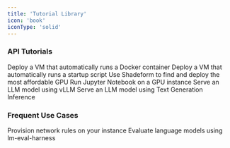 ```yaml
---
title: 'Tutorial Library'
icon: 'book'
iconType: 'solid'
---
```

### API Tutorials
<Card title="Run Docker Container" icon="docker" href="/guides/dockercontainers">
  Deploy a VM that automatically runs a Docker container
</Card>
<Card title="Run Startup Script" icon="scroll" href="/guides/startupscript">
  Deploy a VM that automatically runs a startup script
</Card>
<Card title="Find and Deploy the Most Affordable GPU" icon="dollar-sign" href="/guides/mostaffordablegpus">
  Use Shadeform to find and deploy the most affordable GPU
</Card>
<Card title="Run Jupyter Notebook" icon="planet-ringed" href="/guides/jupyter">
  Run Jupyter Notebook on a GPU instance
</Card>
<Card title="Serve LLM using vLLM" icon="microchip" href="/guides/vllm">
  Serve an LLM model using vLLM
</Card>
<Card title="Serve LLM using TGI" icon="comment" href="/guides/tgi">
  Serve an LLM model using Text Generation Inference
</Card>

### Frequent Use Cases
<Card title="Setup Firewalls using UFW" icon="block-brick-fire" href="/guides/firewall">
  Provision network rules on your instance
</Card>
<Card title="Evaluate Language Models" icon="chart-simple" href="/guides/benchmark">
  Evaluate language models using lm-eval-harness
</Card>